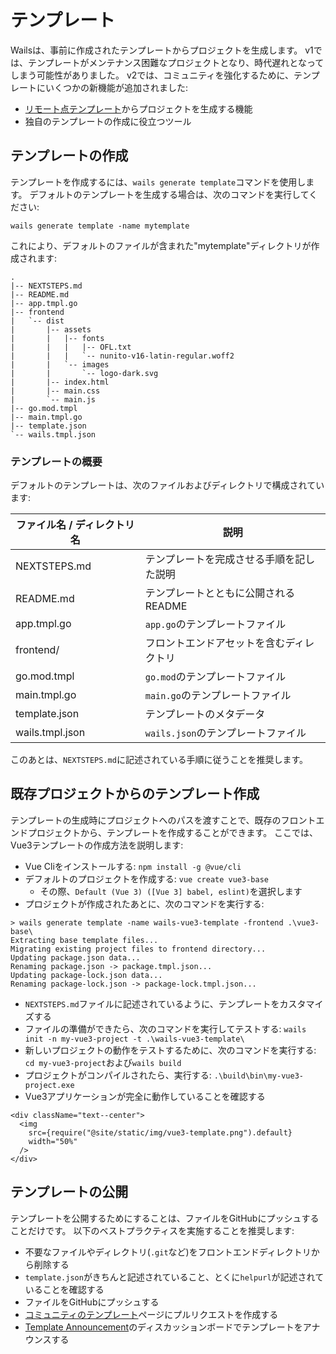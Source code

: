 # テンプレート

Wailsは、事前に作成されたテンプレートからプロジェクトを生成します。 v1では、テンプレートがメンテナンス困難なプロジェクトとなり、時代遅れとなってしまう可能性がありました。 v2では、コミュニティを強化するために、テンプレートにいくつかの新機能が追加されました:

- [リモート点テンプレート](../reference/cli.mdx#remote-templates)からプロジェクトを生成する機能
- 独自のテンプレートの作成に役立つツール

## テンプレートの作成

テンプレートを作成するには、`wails generate template`コマンドを使用します。 デフォルトのテンプレートを生成する場合は、次のコマンドを実行してください:

`wails generate template -name mytemplate`

これにより、デフォルトのファイルが含まれた"mytemplate"ディレクトリが作成されます:

```shell title=mytemplate/
.
|-- NEXTSTEPS.md
|-- README.md
|-- app.tmpl.go
|-- frontend
|   `-- dist
|       |-- assets
|       |   |-- fonts
|       |   |   |-- OFL.txt
|       |   |   `-- nunito-v16-latin-regular.woff2
|       |   `-- images
|       |       `-- logo-dark.svg
|       |-- index.html
|       |-- main.css
|       `-- main.js
|-- go.mod.tmpl
|-- main.tmpl.go
|-- template.json
`-- wails.tmpl.json
```

### テンプレートの概要

デフォルトのテンプレートは、次のファイルおよびディレクトリで構成されています:

| ファイル名 / ディレクトリ名 | 説明                      |
| --------------- | ----------------------- |
| NEXTSTEPS.md    | テンプレートを完成させる手順を記した説明    |
| README.md       | テンプレートとともに公開されるREADME   |
| app.tmpl.go     | `app.go`のテンプレートファイル     |
| frontend/       | フロントエンドアセットを含むディレクトリ    |
| go.mod.tmpl     | `go.mod`のテンプレートファイル     |
| main.tmpl.go    | `main.go`のテンプレートファイル    |
| template.json   | テンプレートのメタデータ            |
| wails.tmpl.json | `wails.json`のテンプレートファイル |

このあとは、`NEXTSTEPS.md`に記述されている手順に従うことを推奨します。

## 既存プロジェクトからのテンプレート作成

テンプレートの生成時にプロジェクトへのパスを渡すことで、既存のフロントエンドプロジェクトから、テンプレートを作成することができます。 ここでは、Vue3テンプレートの作成方法を説明します:

- Vue Cliをインストールする: `npm install -g @vue/cli`
- デフォルトのプロジェクトを作成する: `vue create vue3-base`
  - その際、`Default (Vue 3) ([Vue 3] babel, eslint)`を選択します
- プロジェクトが作成されたあとに、次のコマンドを実行する:

```shell
> wails generate template -name wails-vue3-template -frontend .\vue3-base\
Extracting base template files...
Migrating existing project files to frontend directory...
Updating package.json data...
Renaming package.json -> package.tmpl.json...
Updating package-lock.json data...
Renaming package-lock.json -> package-lock.tmpl.json...
```

- `NEXTSTEPS.md`ファイルに記述されているように、テンプレートをカスタマイズする
- ファイルの準備ができたら、次のコマンドを実行してテストする: `wails init -n my-vue3-project -t .\wails-vue3-template\`
- 新しいプロジェクトの動作をテストするために、次のコマンドを実行する: `cd my-vue3-project`および`wails build`
- プロジェクトがコンパイルされたら、実行する: `.\build\bin\my-vue3-project.exe`
- Vue3アプリケーションが完全に動作していることを確認する

```mdx-code-block
<div className="text--center">
  <img
    src={require("@site/static/img/vue3-template.png").default}
    width="50%"
  />
</div>
```

## テンプレートの公開

テンプレートを公開するためにすることは、ファイルをGitHubにプッシュすることだけです。 以下のベストプラクティスを実施することを推奨します:

- 不要なファイルやディレクトリ(`.git`など)をフロントエンドディレクトリから削除する
- `template.json`がきちんと記述されていること、とくに`helpurl`が記述されていることを確認する
- ファイルをGitHubにプッシュする
- [コミュニティのテンプレート](../community/templates.mdx)ページにプルリクエストを作成する
- [Template Announcement](https://github.com/cllsm/wails-win7/discussions/825)のディスカッションボードでテンプレートをアナウンスする
